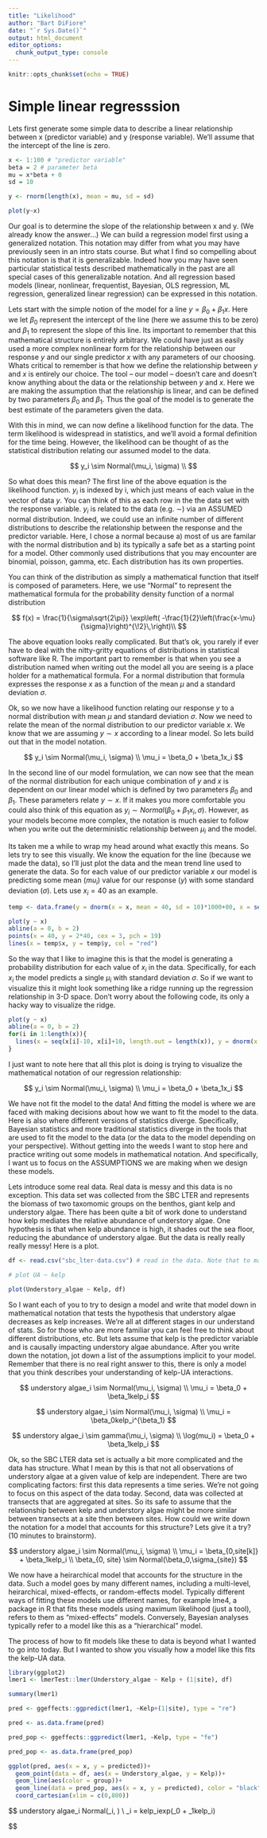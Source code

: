 ```yaml
---
title: "Likelihood"
author: "Bart DiFiore"
date: "`r Sys.Date()`"
output: html_document
editor_options: 
  chunk_output_type: console
---
```


```r
knitr::opts_chunk$set(echo = TRUE)
```

# Simple linear regresssion

Lets first generate some simple data to describe a linear relationship between x (predictor variable) and y (response variable). We'll assume that the intercept of the line is zero. 

```r
x <- 1:100 # "predictor variable"
beta = 2 # parameter beta
mu = x*beta + 0 
sd = 10

y <- rnorm(length(x), mean = mu, sd = sd)

plot(y~x)


```


Our goal is to determine the slope of the relationship between x and y. (We already know the answer...) We can build a regression model first using a generalized notation. This notation may differ from what you may have previously seen in an intro stats course. But what I find so compelling about this notation is that it is generalizable. Indeed how you may have seen particular statistical tests described mathematically in the past are all special cases of this generalizable notation. And all regression based models (linear, nonlinear, frequentist, Bayesian, OLS regression, ML regression, generalized linear regression) can be expressed in this notation.

Lets start with the simple notion of the model for a line $y = \beta_0 + \beta_1x$. Here we let $\beta_0$ represent the intercept of the line (here we assume this to be zero) and $\beta_1$ to represent the slope of this line. Its important to remember that this mathematical structure is entirely arbitrary. We could have just as easily used a more complex nonlinear form for the relationship between our response $y$ and our single predictor $x$ with any parameters of our choosing. Whats critical to remember is that how we define the relationship between $y$ and $x$ is entirely our choice. The tool -- our model -- doesn't care and doesn't know anything about the data or the relationship between $y$ and $x$. Here we are making the assumption that the relationship is linear, and can be defined by two parameters $\beta_0$ and $\beta_1$. Thus the goal of the model is to generate the best estimate of the parameters given the data.

With this in mind, we can now define a likelihood function for the data. The term likelihood is widespread in statistics, and we'll avoid a formal definition for the time being. However, the likelihood can be thought of as the statistical distribution relating our assumed model to the data.

$$
y_i \sim Normal(\mu_i, \sigma) \\
$$

So what does this mean? The first line of the above equation is the likelihood function. $y_i$ is indexed by i, which just means of each value in the vector of data $y$. You can think of this as each row in the the data set with the response variable. $y_i$ is related to the data (e.g. $\sim$) via an ASSUMED normal distribution. Indeed, we could use an infinite number of different distributions to describe the relationship between the response and the predictor variable. Here, I chose a normal because a) most of us are familar with the normal distribution and b) its typically a safe bet as a starting point for a model. Other commonly used distributions that you may encounter are binomial, poisson, gamma, etc. Each distribution has its own properties. 

You can think of the distribution as simply a mathematical function that itself is composed of parameters. Here, we use "Normal" to represent the mathematical formula for the probability density function of a normal distribution

$$
f(x) = \frac{1}{\sigma\sqrt{2\pi}} 
  \exp\left( -\frac{1}{2}\left(\frac{x-\mu}{\sigma}\right)^{\!2}\,\right)\\
$$

The above equation looks really complicated. But that's ok, you rarely if ever have to deal with the nitty-gritty equations of distributions in statistical software like R. The important part to remember is that when you see a distribution named when writing out the model all you are seeing is a place holder for a mathematical formula. For a normal distribution that formula expresses the response $x$ as a function of the mean $\mu$ and a standard deviation $\sigma$.

Ok, so we now have a likelihood function relating our response $y$ to a normal distribution with mean $\mu$ and standard deviation $\sigma$. Now we need to relate the mean of the normal distribution to our predictor variable $x$. We know that we are assuming $y \sim x$ according to a linear model. So lets build out that in the model notation.

$$
y_i \sim Normal(\mu_i, \sigma) \\
\mu_i = \beta_0 + \beta_1x_i 
$$

In the second line of our model formulation, we can now see that the mean of the normal distribution for each unique combination of $y$ and $x$ is dependent on our linear model which is defined by two parameters $\beta_0$ and $\beta_1$. These parameters relate $y \sim x$. If it makes you more comfortable you could also think of this equation as $y_i \sim Normal(\beta_0 + \beta_1x_i, \sigma)$. However, as your models become more complex, the notation is much easier to follow when you write out the deterministic relationship between $\mu_i$ and the model. 

Its taken me a while to wrap my head around what exactly this means. So lets try to see this visually. We know the equation for the line (because we made the data), so I'll just plot the data and the mean trend line used to generate the data. So for each value of our predictor variable $x$ our model is predicting some mean ($mu_i$) value for our response ($y$) with some standard deviation ($\sigma$). Lets use $x_i = 40$ as an example. 

```r

temp <- data.frame(y = dnorm(x = x, mean = 40, sd = 10)*1000+80, x = seq(35,45, length.out = length(x)))

plot(y ~ x)
abline(a = 0, b = 2)
points(x = 40, y = 2*40, cex = 3, pch = 19)
lines(x = temp$x, y = temp$y, col = "red")

```

So the way that I like to imagine this is that the model is generating a probability distribution for each value of $x_i$ in the data. Specifically, for each $x_i$ the model predicts a single $\mu_i$ with standard deviation $\sigma$. So if we want to visualize this it might look something like a ridge running up the regression relationship in 3-D space. Don't worry about the following code, its only a hacky way to visualize the ridge.

```r

plot(y ~ x)
abline(a = 0, b = 2)
for(i in 1:length(x)){
  lines(x = seq(x[i]-10, x[i]+10, length.out = length(x)), y = dnorm(x = x, mean = x[i], sd = 10)*500+2*x[i], col = "red")
}

```

I just want to note here that all this plot is doing is trying to visualize the mathematical notation of our regression relationship: 

$$
y_i \sim Normal(\mu_i, \sigma) \\
\mu_i = \beta_0 + \beta_1x_i 
$$

We have not fit the model to the data! And fitting the model is where we are faced with making decisions about how we want to fit the model to the data. Here is also where different versions of statistics diverge. Specifically, Bayesian statistics and more traditional statistics diverge in the tools that are used to fit the model to the data (or the data to the model depending on your perspective). Without getting into the weeds I want to stop here and practice writing out some models in mathematical notation. And specifically, I want us to focus on the ASSUMPTIONS we are making when we design these models.

Lets introduce some real data. Real data is messy and this data is no exception. This data set was collected from the SBC LTER and represents the biomass of two taxomomic groups on the benthos, giant kelp and understory algae.  There has been quite a bit of work done to understand how kelp mediates the relative abundance of understory algae. One hypothesis is that when kelp abundance is high, it shades out the sea floor, reducing the abundance of understory algae. But the data is really really really messy! Here is a plot. 

```r
df <- read.csv("sbc_lter-data.csv") # read in the data. Note that to make this a little easier I removed all zero observations.

# plot UA ~ kelp

plot(Understory_algae ~ Kelp, df)


```

So I want each of you to try to design a model and write that model down in mathematical notation that tests the hypothesis that understory algae decreases as kelp increases. We're all at different stages in our understand of stats. So for those who are more familiar you can feel free to think about different distributions, etc. But lets assume that kelp is the predictor variable and is causally impacting understory algae abundance. After you write down the notation, jot down a list of the assumptions implicit to your model. Remember that there is no real right answer to this, there is only a model that you think describes your understanding of kelp-UA interactions.

$$
understory algae_i \sim Normal(\mu_i, \sigma) \\
\mu_i = \beta_0 + \beta_1kelp_i 
$$

$$
understory algae_i \sim Normal(\mu_i, \sigma) \\
\mu_i = \beta_0kelp_i^{\beta_1} 
$$

$$
understory algae_i \sim gamma(\mu_i, \sigma) \\
\log(mu_i) = \beta_0 + \beta_1kelp_i 
$$


Ok, so the SBC LTER data set is actually a bit more complicated and the data has structure. What I mean by this is that not all observations of understory algae at a given value of kelp are independent. There are two complicating factors: first this data represents a time series. We're not going to focus on this aspect of the data today. Second, data was collected at transects that are aggregated at sites. So its safe to assume that the relationship between kelp and understory algae might be more similar between transects at a site then between sites. How could we write down the notation for a model that accounts for this structure? Lets give it a try? (10 minutes to brainstorm). 

$$
understory algae_i \sim Normal(\mu_i, \sigma) \\
\mu_i = \beta_{0,site[k]} + \beta_1kelp_i \\
\beta_{0, site} \sim Normal(\beta_0,\sigma_{site})
$$

We now have a heirarchical model that accounts for the structure in the data. Such a model goes by many different names, including a multi-level, heirarchical, mixed-effects, or random-effects model. Typically different ways of fitting these models use different names, for example lme4, a package in R that fits these models using maximum likelihood (just a tool), refers to them as "mixed-effects" models. Conversely, Bayesian analyses typically refer to a model like this as a "hierarchical" model. 

The process of how to fit models like these to data is beyond what I wanted to go into today. But I wanted to show you visually how a model like this fits the kelp-UA data. 

```r
library(ggplot2)
lmer1 <- lmerTest::lmer(Understory_algae ~ Kelp + (1|site), df)

summary(lmer1)

pred <- ggeffects::ggpredict(lmer1, ~Kelp+(1|site), type = "re")

pred <- as.data.frame(pred)

pred_pop <- ggeffects::ggpredict(lmer1, ~Kelp, type = "fe")

pred_pop <- as.data.frame(pred_pop)

ggplot(pred, aes(x = x, y = predicted))+
  geom_point(data = df, aes(x = Understory_algae, y = Kelp))+
  geom_line(aes(color = group))+
  geom_line(data = pred_pop, aes(x = x, y = predicted), color = "black", lwd = 3)+
  coord_cartesian(xlim = c(0,800))


```




$$
understory algae_i \sim Normal(\mu_i, \sigma) \\
\mu_i = kelp_iexp(\beta_0 + \beta_1kelp_i) 


$$












